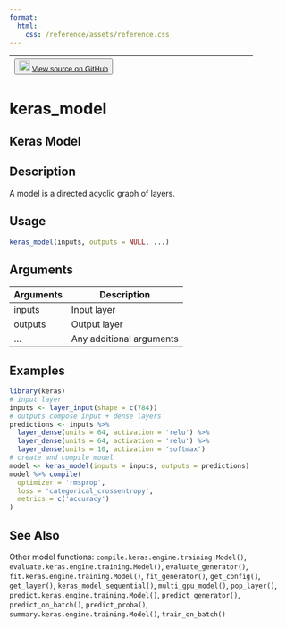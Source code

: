 ```yaml
---
format:
  html:
    css: /reference/assets/reference.css
---
```


| <button class="button"> ![](/reference/assets/GitHub-Mark-32px.png){width="20"} [View source on GitHub](https://github.com/rstudio/keras//blob/main/R/model.R#L33) </button> |
|:------------------------------:|:--------------------------------------:|

# keras_model

## Keras Model

## Description
A model is a directed acyclic graph of layers. 


## Usage
```r
keras_model(inputs, outputs = NULL, ...) 
```

## Arguments
|Arguments|Description|
|---|---|
| inputs | Input layer |
| outputs | Output layer |
| ... | Any additional arguments |





## Examples
```r
library(keras) 
# input layer 
inputs <- layer_input(shape = c(784)) 
# outputs compose input + dense layers 
predictions <- inputs %>% 
  layer_dense(units = 64, activation = 'relu') %>% 
  layer_dense(units = 64, activation = 'relu') %>% 
  layer_dense(units = 10, activation = 'softmax') 
# create and compile model 
model <- keras_model(inputs = inputs, outputs = predictions) 
model %>% compile( 
  optimizer = 'rmsprop', 
  loss = 'categorical_crossentropy', 
  metrics = c('accuracy') 
) 
```

## See Also
Other model functions:  `compile.keras.engine.training.Model()`, `evaluate.keras.engine.training.Model()`, `evaluate_generator()`, `fit.keras.engine.training.Model()`, `fit_generator()`, `get_config()`, `get_layer()`, `keras_model_sequential()`, `multi_gpu_model()`, `pop_layer()`, `predict.keras.engine.training.Model()`, `predict_generator()`, `predict_on_batch()`, `predict_proba()`, `summary.keras.engine.training.Model()`, `train_on_batch()`

